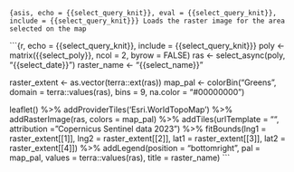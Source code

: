 ```{asis, echo = {{select_query_knit}}, eval = {{select_query_knit}}, include = {{select_query_knit}}}
Loads the raster image for the area selected on the map
```

```{r, echo = {{select_query_knit}}, include = {{select_query_knit}}}
poly <- matrix({{select_poly}}, ncol = 2, byrow = FALSE)
ras <- select_async(poly, "{{select_date}}")
raster_name <- "{{select_name}}"

raster_extent <- as.vector(terra::ext(ras))
map_pal <- colorBin("Greens", domain = terra::values(ras), bins = 9, na.color = "#00000000")

leaflet() %>%
  addProviderTiles('Esri.WorldTopoMap') %>%
  addRasterImage(ras, colors = map_pal) %>%
  addTiles(urlTemplate = "", attribution = "Copernicus Sentinel data 2023") %>%
  fitBounds(lng1 = raster_extent[[1]], lng2 = raster_extent[[2]], lat1 = raster_extent[[3]], lat2 = raster_extent[[4]]) %>%
  addLegend(position = "bottomright", pal = map_pal, values = terra::values(ras),
            title = raster_name) 
```
